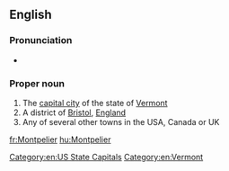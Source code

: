 ==English==
{{wikipedia}}

===Pronunciation===
* {{homophones|Montpellier|lang=en}}

===Proper noun===
{{en-proper noun}}

# The [[capital city]] of the state of [[Vermont]]
# A district of [[Bristol]], [[England]]
# Any of several other towns in the USA, Canada or UK

[[Category:en:US State Capitals]]
[[Category:en:Vermont]]

[[fr:Montpelier]]
[[hu:Montpelier]]